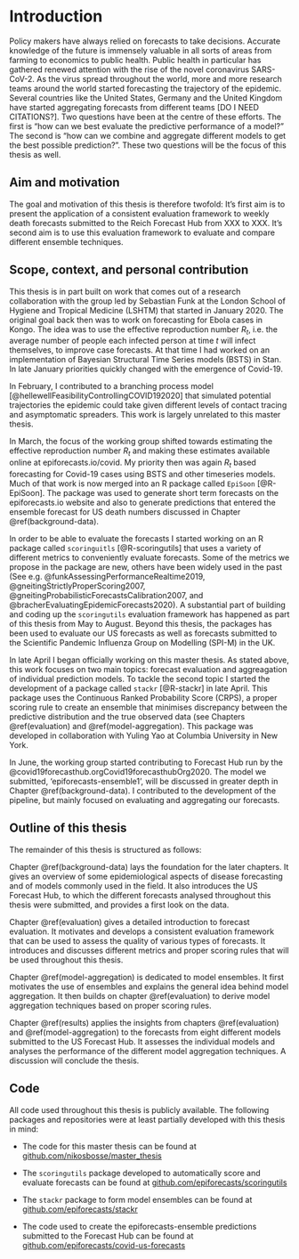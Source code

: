 # Introduction {#intro}

Policy makers have always relied on forecasts to take decisions. Accurate knowledge of the future is immensely valuable in all sorts of areas from farming to economics to public health. Public health in particular has gathered renewed attention with the rise of the novel coronavirus SARS-CoV-2. As the virus spread throughout the world, more and more research teams around the world started forecasting the trajectory of the epidemic. Several countries like the United States, Germany and the United Kingdom have started aggregating forecasts from different teams [DO I NEED CITATIONS?]. Two questions have been at the centre of these efforts. The first is "how can we best evaluate the predictive performance of a model?" The second is "how can we combine and aggregate different models to get the best possible prediction?". These two questions will be the focus of this thesis as well. 

## Aim and motivation

The goal and motivation of this thesis is therefore twofold: It's first aim is to present the application of a consistent evaluation framework to weekly death forecasts submitted to the Reich Forecast Hub from XXX to XXX. It's second aim is to use this evaluation framework to evaluate and compare different ensemble techniques. 

## Scope, context, and personal contribution

This thesis is in part built on work that comes out of a research collaboration with the group led by Sebastian Funk at the London School of Hygiene and Tropical Medicine (LSHTM) that started in January 2020. The original goal back then was to work on forecasting for Ebola cases in Kongo. The idea was to use the effective reproduction number $R_t$, i.e. the average number of people each infected person at time $t$ will infect themselves, to improve case forecasts. At that time I had worked on an implementation of Bayesian Structural Time Series models (BSTS) in Stan. In late January priorities quickly changed with the emergence of Covid-19. 

In February, I contributed to a branching process model [@hellewellFeasibilityControllingCOVID192020] that simulated potential trajectories the epidemic could take given different levels of contact tracing and asymptomatic spreaders. This work is largely unrelated to this master thesis. 

In March, the focus of the working group shifted towards estimating the effective reproduction number $R_t$ and making these estimates available online at epiforecasts.io/covid. My priority then was again $R_t$ based forecasting for Covid-19 cases using BSTS and other timeseries models. Much of that work is now merged into an R package called `EpiSoon` [@R-EpiSoon]. The package was used to generate short term forecasts on the epiforecasts.io website and also to generate predictions that entered the ensemble forecast for US death numbers discussed in Chapter \@ref(background-data). 

In order to be able to evaluate the forecasts I started working on an R package called `scoringuitls` [@R-scoringutils] that uses a variety of different metrics to conveniently evaluate forecasts. Some of the metrics we propose in the package are new, others have been widely used in the past (See e.g. @funkAssessingPerformanceRealtime2019, @gneitingStrictlyProperScoring2007, @gneitingProbabilisticForecastsCalibration2007, and @bracherEvaluatingEpidemicForecasts2020). A substantial part of building and coding up the `scoringutils` evaluation framework has happened as part of this thesis from May to August. Beyond this thesis, the packages has been used to evaluate our US forecasts as well as forecasts submitted to the Scientific Pandemic Influenza Group on Modelling (SPI-M) in the UK. 

In late April I began officially working on this master thesis. As stated above, this work focuses on two main topics: forecast evaluation and aggreagation of individual prediction models. To tackle the second topic I started the development of a package called `stackr` [@R-stackr] in late April. This package uses the Continuous Ranked Probability Score (CRPS), a proper scoring rule to create an ensemble that minimises discrepancy between the predictive distribution and the true observed data (see Chapters \@ref(evaluation) and \@ref(model-aggregation). This package was developed in collaboration with Yuling Yao at Columbia University in New York. 

In June, the working group started contributing to Forecast Hub run by the @covid19forecasthub.orgCovid19forecasthubOrg2020. The model we submitted, 'epiforecasts-ensemble1', will be discussed in greater depth in Chapter \@ref(background-data). I contributed to the development of the pipeline, but mainly focused on evaluating and aggregating our forecasts. 


## Outline of this thesis

The remainder of this thesis is structured as follows: 

Chapter \@ref(background-data) lays the foundation for the later chapters. It gives an overview of some epidemiological aspects of disease forecasting and of models commonly used in the field. It also introduces the US Forecast Hub, to which the different forecasts analysed throughout this thesis were submitted, and provides a first look on the data. 

Chapter \@ref(evaluation) gives a detailed introduction to forecast evaluation. It motivates and develops a consistent evaluation framework that can be used to assess the quality of various types of forecasts. It introduces and discusses different metrics and proper scoring rules that will be used throughout this thesis. 

Chapter \@ref(model-aggregation) is dedicated to model ensembles. It first motivates the use of ensembles and explains the general idea behind model aggregation. It then builds on chapter \@ref(evaluation) to derive model aggregation techniques based on proper scoring rules. 

Chapter \@ref(results) applies the insights from chapters \@ref(evaluation) and \@ref(model-aggregation) to the forecasts from eight different models submitted to the US Forecast Hub. It assesses the individual models and analyses the performance of the different model aggregation techniques. A discussion will conclude the thesis. 


## Code

All code used throughout this thesis is publicly available. The following packages and repositories were at least partially developed with this thesis in mind:  

- The code for this master thesis can be found at [github.com/nikosbosse/master_thesis](https://github.com/nikosbosse/master_thesis)

- The `scoringutils` package developed to automatically score and evaluate forecasts can be found at
[github.com/epiforecasts/scoringutils](https://github.com/epiforecasts/scoringutils)

- The `stackr` package to form model ensembles can be found at
[github.com/epiforecasts/stackr](https://github.com/epiforecasts/stackr)

- The code used to create the epiforecasts-ensemble predictions submitted to the Forecast Hub can be found  at [github.com/epiforecasts/covid-us-forecasts](https://github.com/epiforecasts/covid-us-forecasts)






